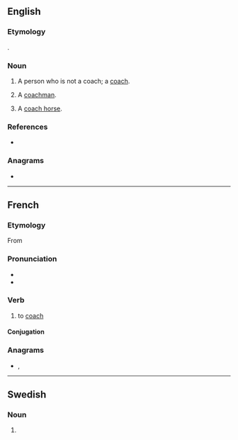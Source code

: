 ==English==

===Etymology===
{{affix|en|coach|-er|id2=agent noun}}.

===Noun===
{{en-noun}}

# A person who is not a coach; a [[coach]].
# {{lb|en|obsolete}} A [[coachman]].
# A [[coach horse]].

===References===
* {{R:Webster NCD 1967}}

===Anagrams===
* {{anagrams|en|a=accehor|caroche}}

----

==French==

===Etymology===
From {{etyl|en|fr}} {{m|en|coach}}

===Pronunciation===
* {{fr-IPA|cautcher}}
* {{audio|LL-Q150 (fra)-Lepticed7-coacher.wav|Audio|lang=fr}}

===Verb===
{{fr-verb}}

# {{lb|fr|sports}} to [[coach]]

====Conjugation====
{{fr-conj-auto|pron=cautcher}}

===Anagrams===
* {{l|fr|cochera}}, {{l|fr|écorcha}}

----

==Swedish==

===Noun===
{{head|sv|noun form}}

# {{sv-noun-form-indef-pl|coach}}